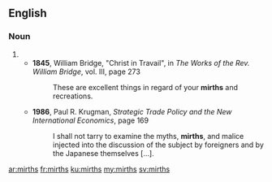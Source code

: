 ==English==

===Noun===
{{head|en}}

# {{plural of|mirth}}
#* '''1845''', William Bridge, "Christ in Travail", in ''The Works of the Rev. William Bridge'', vol. III, page 273
#*: These are excellent things in regard of your '''mirths''' and recreations.
#* '''1986''', Paul R. Krugman, ''Strategic Trade Policy and the New International Economics'', page 169
#*: I shall not tarry to examine the myths, '''mirths''', and malice injected into the discussion of the subject by foreigners and by the Japanese themselves […].

[[ar:mirths]]
[[fr:mirths]]
[[ku:mirths]]
[[my:mirths]]
[[sv:mirths]]